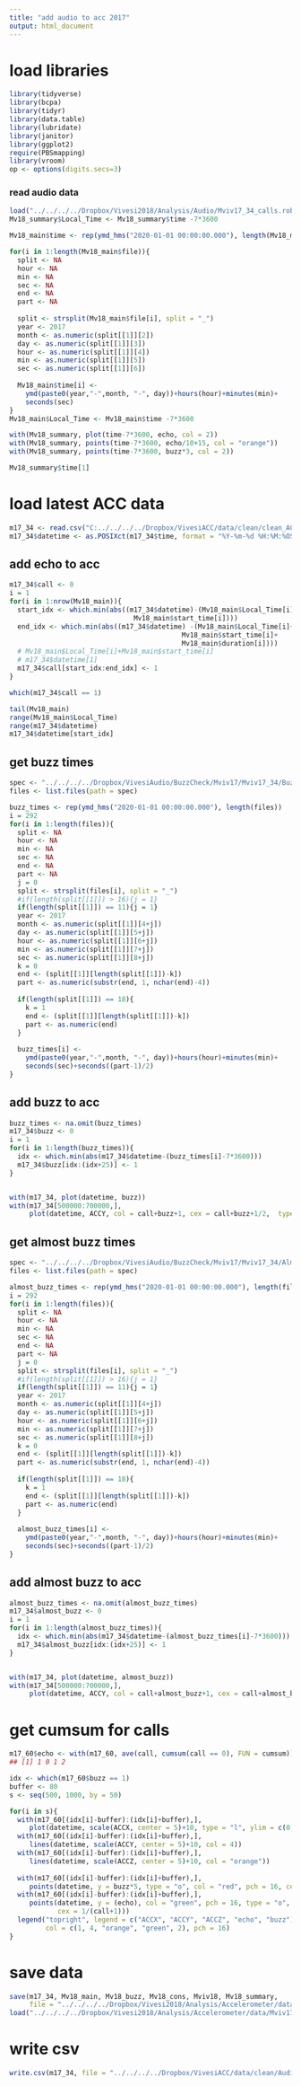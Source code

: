 ```yaml
---
title: "add audio to acc 2017"
output: html_document
---
```


# load libraries
```r
library(tidyverse)
library(bcpa)
library(tidyr)
library(data.table)
library(lubridate)
library(janitor)
library(ggplot2)
require(PBSmapping)
library(vroom)
op <- options(digits.secs=3)
```

### read audio data
```r
load("../../../../Dropbox/Vivesi2018/Analysis/Audio/Mviv17_34_calls.robj")
Mv18_summary$Local_Time <- Mv18_summary$time -7*3600

Mv18_main$time <- rep(ymd_hms("2020-01-01 00:00:00.000"), length(Mv18_main$file))

for(i in 1:length(Mv18_main$file)){
  split <- NA
  hour <- NA 
  min <- NA
  sec <- NA
  end <- NA
  part <- NA
  
  split <- strsplit(Mv18_main$file[i], split = "_")
  year <- 2017
  month <- as.numeric(split[[1]][2])
  day <- as.numeric(split[[1]][3])
  hour <- as.numeric(split[[1]][4])
  min <- as.numeric(split[[1]][5])
  sec <- as.numeric(split[[1]][6])
  
  Mv18_main$time[i] <- 
    ymd(paste0(year,"-",month, "-", day))+hours(hour)+minutes(min)+
    seconds(sec)
}
Mv18_main$Local_Time <- Mv18_main$time -7*3600

with(Mv18_summary, plot(time-7*3600, echo, col = 2))
with(Mv18_summary, points(time-7*3600, echo/10+15, col = "orange"))
with(Mv18_summary, points(time-7*3600, buzz*3, col = 2))

Mv18_summary$time[1]
```


# load latest ACC data
```r
m17_34 <- read.csv("C:../../../../Dropbox/VivesiACC/data/clean/clean_ACC_Mviv17_34.csv")
m17_34$datetime <- as.POSIXct(m17_34$time, format = "%Y-%m-%d %H:%M:%OS", tz = "UTC")

```

## add echo to acc
```r
m17_34$call <- 0
i = 1
for(i in 1:nrow(Mv18_main)){
  start_idx <- which.min(abs((m17_34$datetime)-(Mv18_main$Local_Time[i]+
                               Mv18_main$start_time[i])))
  end_idx <- which.min(abs((m17_34$datetime) -(Mv18_main$Local_Time[i]+
                                           Mv18_main$start_time[i]+
                                           Mv18_main$duration[i])))
  # Mv18_main$Local_Time[i]+Mv18_main$start_time[i]
  # m17_34$datetime[1]
  m17_34$call[start_idx:end_idx] <- 1
}

which(m17_34$call == 1)

tail(Mv18_main)
range(Mv18_main$Local_Time)
range(m17_34$datetime)
m17_34$datetime[start_idx]
```

## get buzz times
```r
spec <- "../../../../Dropbox/VivesiAudio/BuzzCheck/Mviv17/Mviv17_34/Buzz/"
files <- list.files(path = spec)

buzz_times <- rep(ymd_hms("2020-01-01 00:00:00.000"), length(files))
i = 292     
for(i in 1:length(files)){
  split <- NA
  hour <- NA 
  min <- NA
  sec <- NA
  end <- NA
  part <- NA
  j = 0
  split <- strsplit(files[i], split = "_")
  #if(length(split[[1]]) > 16){j = 1}
  if(length(split[[1]]) == 11){j = 1}
  year <- 2017
  month <- as.numeric(split[[1]][4+j])
  day <- as.numeric(split[[1]][5+j])
  hour <- as.numeric(split[[1]][6+j])
  min <- as.numeric(split[[1]][7+j])
  sec <- as.numeric(split[[1]][8+j])
  k = 0
  end <- (split[[1]][length(split[[1]])-k])
  part <- as.numeric(substr(end, 1, nchar(end)-4))
  
  if(length(split[[1]]) == 18){
    k = 1
    end <- (split[[1]][length(split[[1]])-k])
    part <- as.numeric(end)
  }
  
  buzz_times[i] <- 
    ymd(paste0(year,"-",month, "-", day))+hours(hour)+minutes(min)+
    seconds(sec)+seconds((part-1)/2)
}
```

## add buzz to acc
```r
buzz_times <- na.omit(buzz_times)
m17_34$buzz <- 0
i = 1
for(i in 1:length(buzz_times)){
  idx <- which.min(abs(m17_34$datetime-(buzz_times[i]-7*3600)))
  m17_34$buzz[idx:(idx+25)] <- 1
}


with(m17_34, plot(datetime, buzz))
with(m17_34[500000:700000,], 
     plot(datetime, ACCY, col = call+buzz+1, cex = call+buzz+1/2,  type = "o", pch = 16))

```

## get almost buzz times
```r
spec <- "../../../../Dropbox/VivesiAudio/BuzzCheck/Mviv17/Mviv17_34/AlmostBuzz/"
files <- list.files(path = spec)

almost_buzz_times <- rep(ymd_hms("2020-01-01 00:00:00.000"), length(files))
i = 292     
for(i in 1:length(files)){
  split <- NA
  hour <- NA 
  min <- NA
  sec <- NA
  end <- NA
  part <- NA
  j = 0
  split <- strsplit(files[i], split = "_")
  #if(length(split[[1]]) > 16){j = 1}
  if(length(split[[1]]) == 11){j = 1}
  year <- 2017
  month <- as.numeric(split[[1]][4+j])
  day <- as.numeric(split[[1]][5+j])
  hour <- as.numeric(split[[1]][6+j])
  min <- as.numeric(split[[1]][7+j])
  sec <- as.numeric(split[[1]][8+j])
  k = 0
  end <- (split[[1]][length(split[[1]])-k])
  part <- as.numeric(substr(end, 1, nchar(end)-4))
  
  if(length(split[[1]]) == 18){
    k = 1
    end <- (split[[1]][length(split[[1]])-k])
    part <- as.numeric(end)
  }
  
  almost_buzz_times[i] <- 
    ymd(paste0(year,"-",month, "-", day))+hours(hour)+minutes(min)+
    seconds(sec)+seconds((part-1)/2)
}
```

## add almost buzz to acc
```r
almost_buzz_times <- na.omit(almost_buzz_times)
m17_34$almost_buzz <- 0
i = 1
for(i in 1:length(almost_buzz_times)){
  idx <- which.min(abs(m17_34$datetime-(almost_buzz_times[i]-7*3600)))
  m17_34$almost_buzz[idx:(idx+25)] <- 1
}


with(m17_34, plot(datetime, almost_buzz))
with(m17_34[500000:700000,], 
     plot(datetime, ACCY, col = call+almost_buzz+1, cex = call+almost_buzz+1/2,  type = "o", pch = 16))

```


# get cumsum for calls
```r
m17_60$echo <- with(m17_60, ave(call, cumsum(call == 0), FUN = cumsum))
## [1] 1 0 1 2

```


```r
idx <- which(m17_60$buzz == 1)
buffer <- 80
s <- seq(500, 1000, by = 50)

for(i in s){
  with(m17_60[(idx[i]-buffer):(idx[i]+buffer),], 
     plot(datetime, scale(ACCX, center = 5)+10, type = "l", ylim = c(0, 20)))
  with(m17_60[(idx[i]-buffer):(idx[i]+buffer),], 
     lines(datetime, scale(ACCY, center = 5)+10, col = 4))
  with(m17_60[(idx[i]-buffer):(idx[i]+buffer),], 
     lines(datetime, scale(ACCZ, center = 5)+10, col = "orange"))
  
  with(m17_60[(idx[i]-buffer):(idx[i]+buffer),], 
     points(datetime, y = buzz*5, type = "o", col = "red", pch = 16, cex = 1))
  with(m17_60[(idx[i]-buffer):(idx[i]+buffer),], 
     points(datetime, y = (echo), col = "green", pch = 16, type = "o",
            cex = 1/(call+1)))
  legend("topright", legend = c("ACCX", "ACCY", "ACCZ", "echo", "buzz"), 
         col = c(1, 4, "orange", "green", 2), pch = 16)
}


```

# save data
```r
save(m17_34, Mv18_main, Mv18_buzz, Mv18_cons, Mviv18, Mv18_summary, 
     file = "../../../../Dropbox/Vivesi2018/Analysis/Accelerometer/data/Mviv17_34_complete.robj")
load("../../../../Dropbox/Vivesi2018/Analysis/Accelerometer/data/Mviv17_34_complete.robj")

```

# write csv
```r
write.csv(m17_34, file = "../../../../Dropbox/VivesiACC/data/clean/Audio/Mviv17_34_ACC_Call.csv")
```

